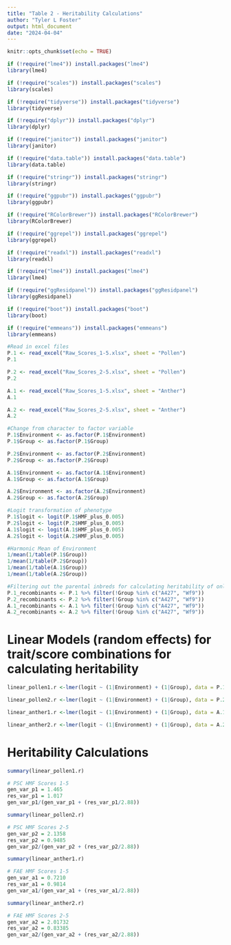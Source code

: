 ---
title: "Table 2 - Heritability Calculations"
author: "Tyler L Foster"
output: html_document
date: "2024-04-04"
---

```{r setup, include=FALSE}
knitr::opts_chunk$set(echo = TRUE)
```

```{r}
if (!require("lme4")) install.packages("lme4")
library(lme4)

if (!require("scales")) install.packages("scales")
library(scales)

if (!require("tidyverse")) install.packages("tidyverse")
library(tidyverse)

if (!require("dplyr")) install.packages("dplyr")
library(dplyr)

if (!require("janitor")) install.packages("janitor")
library(janitor)

if (!require("data.table")) install.packages("data.table")
library(data.table)

if (!require("stringr")) install.packages("stringr")
library(stringr)

if (!require("ggpubr")) install.packages("ggpubr")
library(ggpubr)

if (!require("RColorBrewer")) install.packages("RColorBrewer")
library(RColorBrewer)

if (!require("ggrepel")) install.packages("ggrepel")
library(ggrepel)

if (!require("readxl")) install.packages("readxl")
library(readxl)

if (!require("lme4")) install.packages("lme4")
library(lme4)

if (!require("ggResidpanel")) install.packages("ggResidpanel")
library(ggResidpanel)

if (!require("boot")) install.packages("boot")
library(boot)

if (!require("emmeans")) install.packages("emmeans")
library(emmeans)
```

```{r}
#Read in excel files
P.1 <- read_excel("Raw_Scores_1-5.xlsx", sheet = "Pollen")
P.1

P.2 <- read_excel("Raw_Scores_2-5.xlsx", sheet = "Pollen")
P.2

A.1 <- read_excel("Raw_Scores_1-5.xlsx", sheet = "Anther")
A.1

A.2 <- read_excel("Raw_Scores_2-5.xlsx", sheet = "Anther")
A.2
```

```{r}
#Change from character to factor variable
P.1$Environment <- as.factor(P.1$Environment)
P.1$Group <- as.factor(P.1$Group)

P.2$Environment <- as.factor(P.2$Environment)
P.2$Group <- as.factor(P.2$Group)

A.1$Environment <- as.factor(A.1$Environment)
A.1$Group <- as.factor(A.1$Group)

A.2$Environment <- as.factor(A.2$Environment)
A.2$Group <- as.factor(A.2$Group)
```

```{r}
#Logit transformation of phenotype
P.1$logit <- logit(P.1$HMF_plus_0.005)
P.2$logit <- logit(P.2$HMF_plus_0.005)
A.1$logit <- logit(A.1$HMF_plus_0.005)
A.2$logit <- logit(A.2$HMF_plus_0.005)
```

```{r}
#Harmonic Mean of Environment
1/mean(1/table(P.1$Group))
1/mean(1/table(P.2$Group))
1/mean(1/table(A.1$Group))
1/mean(1/table(A.2$Group))
```

```{r}
#Filtering out the parental inbreds for calculating heritability of only the recombinant groups
P.1_recombinants <- P.1 %>% filter(!Group %in% c("A427", "Wf9"))
P.2_recombinants <- P.2 %>% filter(!Group %in% c("A427", "Wf9"))
A.1_recombinants <- A.1 %>% filter(!Group %in% c("A427", "Wf9"))
A.2_recombinants <- A.2 %>% filter(!Group %in% c("A427", "Wf9"))
```

# Linear Models (random effects) for trait/score combinations for calculating heritability

```{r}
linear_pollen1.r <-lmer(logit ~ (1|Environment) + (1|Group), data = P.1_recombinants)
```

```{r}
linear_pollen2.r <-lmer(logit ~ (1|Environment) + (1|Group), data = P.2_recombinants)
```

```{r}
linear_anther1.r <-lmer(logit ~ (1|Environment) + (1|Group), data = A.1_recombinants)
```

```{r}
linear_anther2.r <-lmer(logit ~ (1|Environment) + (1|Group), data = A.2_recombinants)
```

# Heritability Calculations

```{r}
summary(linear_pollen1.r)
```

```{r}
# PSC HMF Scores 1-5
gen_var_p1 = 1.465
res_var_p1 = 1.017
gen_var_p1/(gen_var_p1 + (res_var_p1/2.88))
```

```{r}
summary(linear_pollen2.r)
```

```{r}
# PSC HMF Scores 2-5
gen_var_p2 = 2.1358
res_var_p2 = 0.9485
gen_var_p2/(gen_var_p2 + (res_var_p2/2.88))
```

```{r}
summary(linear_anther1.r)
```

```{r}
# FAE HMF Scores 1-5
gen_var_a1 = 0.7210
res_var_a1 = 0.9814
gen_var_a1/(gen_var_a1 + (res_var_a1/2.88))
```

```{r}
summary(linear_anther2.r)
```

```{r}
# FAE HMF Scores 2-5
gen_var_a2 = 2.01732
res_var_a2 = 0.83385
gen_var_a2/(gen_var_a2 + (res_var_a2/2.88))
```